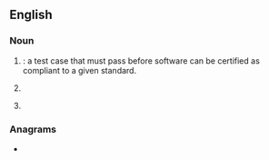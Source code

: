 ==English==

===Noun===
{{en-noun|~}}

# {{lb|en|software engineering}} {{abbreviation of|en|[[technical]] [[certification]] [[requirement]]}}: a test case that must pass before software can be certified as compliant to a given standard.
# {{lb|en|UK|utilities}} {{abbreviation of|en|[[tariff]] [[comparison]] [[rate]]}}
# {{lb|en|motorsport|uncountable}} {{abbreviation of|en|[[touring car]] [[racing]]}}

===Anagrams===
* {{anagrams|en|a=crt|CRT|CTR|Ctr.|RCT|RTC|ctr|ctr.}}